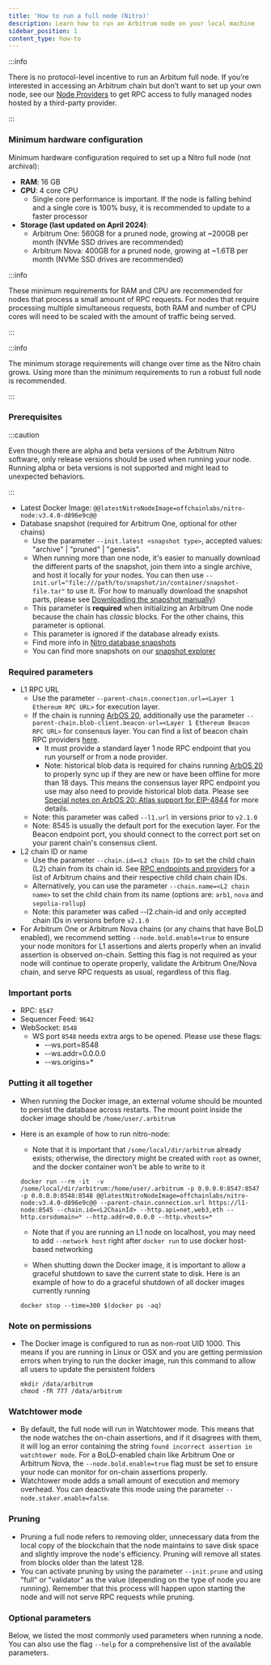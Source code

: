 ```yaml
---
title: 'How to run a full node (Nitro)'
description: Learn how to run an Arbitrum node on your local machine
sidebar_position: 1
content_type: how-to
---
```


:::info

There is no protocol-level incentive to run an Arbitum full node. If you’re interested in accessing an Arbitrum chain but don’t want to set up your own node, see our [Node Providers](/build-decentralized-apps/reference/01-node-providers.mdx) to get RPC access to fully managed nodes hosted by a third-party provider.

:::

### Minimum hardware configuration

Minimum hardware configuration required to set up a Nitro full node (not archival):

- **RAM**: 16 GB
- **CPU**: 4 core CPU
  - Single core performance is important. If the node is falling behind and a single core is 100% busy, it is recommended to update to a faster processor
- **Storage (last updated on April 2024)**:
  - Arbitrum One: 560GB for a pruned node, growing at ~200GB per month (NVMe SSD drives are recommended)
  - Arbitrum Nova: 400GB for a pruned node, growing at ~1.6TB per month (NVMe SSD drives are recommended)

:::info

These minimum requirements for RAM and CPU are recommended for nodes that process a small amount of RPC requests. For nodes that require processing multiple simultaneous requests, both RAM and number of CPU cores will need to be scaled with the amount of traffic being served.

:::

:::info

The minimum storage requirements will change over time as the Nitro chain grows. Using more than the minimum requirements to run a robust full node is recommended.

:::

### Prerequisites

:::caution

Even though there are alpha and beta versions of the <a data-quicklook-from='arbitrum-nitro'>Arbitrum Nitro software</a>, only release versions should be used when running your node. Running alpha or beta versions is not supported and might lead to unexpected behaviors.

:::

- Latest Docker Image: <code>@@latestNitroNodeImage=offchainlabs/nitro-node:v3.4.0-d896e9c@@</code>
- Database snapshot (required for Arbitrum One, optional for other chains)
  - Use the parameter `--init.latest <snapshot type>`, accepted values: "archive" | "pruned" | "genesis".
  - When running more than one node, it's easier to manually download the different parts of the snapshot, join them into a single archive, and host it locally for your nodes. You can then use `--init.url="file:///path/to/snapshot/in/container/snapshot-file.tar"` to use it. (For how to manually download the snapshot parts, please see [Downloading the snapshot manually](/run-arbitrum-node/nitro/03-nitro-database-snapshots.mdx#downloading-the-snapshot-manually))
  - This parameter is **required** when initializing an Arbitrum One node because the chain has _classic_ blocks. For the other chains, this parameter is optional.
  - This parameter is ignored if the database already exists.
  - Find more info in [Nitro database snapshots](/run-arbitrum-node/nitro/03-nitro-database-snapshots.mdx)
  - You can find more snapshots on our [snapshot explorer](https://snapshot-explorer.arbitrum.io/)

### Required parameters

- L1 RPC URL
  - Use the parameter `--parent-chain.connection.url=<Layer 1 Ethereum RPC URL>` for execution layer.
  - If the chain is running [ArbOS 20](/run-arbitrum-node/arbos-releases/arbos20.mdx), additionally use the parameter `--parent-chain.blob-client.beacon-url=<Layer 1 Ethereum Beacon RPC URL>` for consensus layer. You can find a list of beacon chain RPC providers [here](/run-arbitrum-node/05-l1-ethereum-beacon-chain-rpc-providers.mdx).
    - It must provide a standard layer 1 node RPC endpoint that you run yourself or from a node provider.
    - Note: historical blob data is required for chains running [ArbOS 20](/run-arbitrum-node/arbos-releases/arbos20.mdx) to properly sync up if they are new or have been offline for more than 18 days. This means the consensus layer RPC endpoint you use may also need to provide historical blob data. Please see [Special notes on ArbOS 20: Atlas support for EIP-4844](/run-arbitrum-node/arbos-releases/arbos20.mdx#special-notes-on-arbos-20-atlas-support-for-eip-4844) for more details.
  - Note: this parameter was called `--l1.url` in versions prior to `v2.1.0`
  - Note: 8545 is usually the default port for the execution layer. For the Beacon endpoint port, you should connect to the correct port set on your parent chain's consensus client.
- L2 chain ID or name
  - Use the parameter `--chain.id=<L2 chain ID>` to set the child chain (L2) chain from its chain id. See [RPC endpoints and providers](/build-decentralized-apps/reference/01-node-providers.mdx) for a list of Arbitrum chains and their respective child chain chain IDs.
  - Alternatively, you can use the parameter `--chain.name=<L2 chain name>` to set the child chain from its name (options are: `arb1`, `nova` and `sepolia-rollup`)
  - Note: this parameter was called --l2.chain-id and only accepted chain IDs in versions before `v2.1.0`
- For Arbitrum One or Arbitrum Nova chains (or any chains that have BoLD enabled), we recommend setting `--node.bold.enable=true` to ensure your node monitors for L1 assertions and alerts properly when an invalid assertion is observed on-chain. Setting this flag is not required as your node will continue to operate properly, validate the Arbitrum One/Nova chain, and serve RPC requests as usual, regardless of this flag.

### Important ports

- RPC: `8547`
- Sequencer Feed: `9642`
- WebSocket: `8548`
  - WS port `8548` needs extra args to be opened. Please use these flags:
    - --ws.port=8548
    - --ws.addr=0.0.0.0
    - --ws.origins=\*

### Putting it all together

- When running the Docker image, an external volume should be mounted to persist the database across restarts. The mount point inside the docker image should be `/home/user/.arbitrum`
- Here is an example of how to run nitro-node:

  - Note that it is important that `/some/local/dir/arbitrum` already exists; otherwise, the directory might be created with `root` as owner, and the docker container won't be able to write to it

  ```shell
  docker run --rm -it  -v /some/local/dir/arbitrum:/home/user/.arbitrum -p 0.0.0.0:8547:8547 -p 0.0.0.0:8548:8548 @@latestNitroNodeImage=offchainlabs/nitro-node:v3.4.0-d896e9c@@ --parent-chain.connection.url https://l1-node:8545 --chain.id=<L2ChainId> --http.api=net,web3,eth --http.corsdomain=* --http.addr=0.0.0.0 --http.vhosts=*
  ```

  - Note that if you are running an L1 node on localhost, you may need to add `--network host` right after `docker run` to use docker host-based networking

  - When shutting down the Docker image, it is important to allow a graceful shutdown to save the current state to disk. Here is an example of how to do a graceful shutdown of all docker images currently running

  ```shell
  docker stop --time=300 $(docker ps -aq)
  ```

### Note on permissions

- The Docker image is configured to run as non-root UID 1000. This means if you are running in Linux or OSX and you are getting permission errors when trying to run the docker image, run this command to allow all users to update the persistent folders
  ```shell
  mkdir /data/arbitrum
  chmod -fR 777 /data/arbitrum
  ```

### Watchtower mode

- By default, the full node will run in Watchtower mode. This means that the node watches the on-chain assertions, and if it disagrees with them, it will log an error containing the string `found incorrect assertion in watchtower mode`. For a BoLD-enabled chain like Arbitrum One or Arbitrum Nova, the `--node.bold.enable=true` flag must be set to ensure your node can monitor for on-chain assertions properly.
- Watchtower mode adds a small amount of execution and memory overhead. You can deactivate this mode using the parameter `--node.staker.enable=false`.

### Pruning

- Pruning a full node refers to removing older, unnecessary data from the local copy of the blockchain that the node maintains to save disk space and slightly improve the node's efficiency. Pruning will remove all states from blocks older than the latest 128.
- You can activate pruning by using the parameter `--init.prune` and using "full" or "validator" as the value (depending on the type of node you are running). Remember that this process will happen upon starting the node and will not serve RPC requests while pruning.

### Optional parameters

Below, we listed the most commonly used parameters when running a node. You can also use the flag `--help` for a comprehensive list of the available parameters.


<OptionalOrbitCompatibleCLIFlagsPartial />
